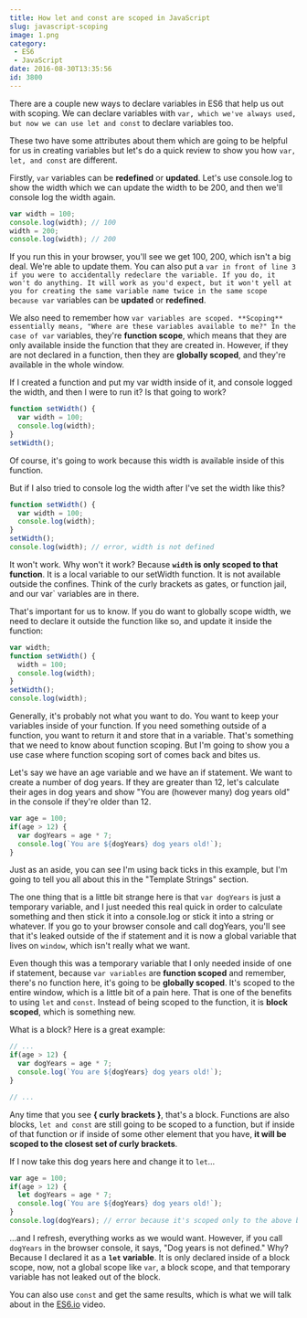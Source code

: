 ```yaml
---
title: How let and const are scoped in JavaScript
slug: javascript-scoping
image: 1.png
category:
 - ES6
 - JavaScript
date: 2016-08-30T13:35:56
id: 3800
---
```


There are a couple new ways to declare variables in ES6 that help us out with scoping. We can declare variables with `var, which we've always used, but now we can use let and const`
to declare variables too.

These two have some attributes about them which are going to be helpful for us in creating variables but let's do a quick review to show you  how `var, let, and const` are different.

Firstly, `var` variables can be **redefined** or **updated**. Let's use console.log to show the width which we can update the width to be 200, and then we'll console log the width again.


```js
var width = 100;
console.log(width); // 100
width = 200;
console.log(width); // 200

```

If you run this in your browser, you'll see we get 100, 200, which isn't a big deal. We're able to update them. You can also put a `var in front of line 3 if you were to accidentally redeclare the variable. If you do, it won't do anything. It will work as you'd expect, but it won't yell at you for creating the same variable name twice in the same scope because var` variables can be **updated** or **redefined**.

We also need to remember how `var variables are scoped. **Scoping** essentially means, "Where are these variables available to me?" In the case of var` variables, they're **function scope**, which means that they are only available inside the function that they are created in. However, if they are not declared in a function, then they are **globally scoped**, and they're available in the whole window.

If I created a function and put my var width inside of it, and console logged the width, and then I were to run it? Is that going to work?


```js
function setWidth() {
  var width = 100;
  console.log(width);
}
setWidth();

```

Of course, it's going to work because this width is available inside of this function.

But if I also tried to console log the width after I've set the width like this?


```js
function setWidth() {
  var width = 100;
  console.log(width);
}
setWidth();
console.log(width); // error, width is not defined

```

It won't work. Why won't it work? Because **`width` is only scoped to that function**. It is a local variable to our setWidth function. It is not available outside the confines. Think of the curly brackets as gates, or function jail, and our var` variables are in there.

That's important for us to know. If you do want to globally scope width, we need to declare it outside the function like so, and update it inside the function:


```js
var width;
function setWidth() {
  width = 100;
  console.log(width);
}
setWidth();
console.log(width);

```

Generally, it's probably not what you want to do. You want to keep your variables inside of your function. If you need something outside of a function, you want to return it and store that in a variable. That's something that we need to know about function scoping. But I'm going to show you a use case where function scoping sort of comes back and bites us.

Let's say we have an age variable and we have an if statement. We want to create a number of dog years. If they are greater than 12, let's calculate their ages in dog years and show "You are (however many) dog years old" in the console if they're older than 12.


```js
var age = 100;
if(age > 12) {
  var dogYears = age * 7;
  console.log(`You are ${dogYears} dog years old!`);
}


```

Just as an aside, you can see I'm using back ticks in this example, but I'm going to tell you all about this in the "Template Strings" section.

The one thing that is a little bit strange here is that `var dogYears` is just a temporary variable, and I just needed this real quick in order to calculate something and then stick it into a console.log or stick it into a string or whatever. If you go to your browser console and call dogYears, you'll see that it's leaked outside of the if statement and it is now a global variable that lives on `window`, which isn't really what we want.

Even though this was a temporary variable that I only needed inside of one if statement, because `var variables` are **function scoped** and remember, there's no function here, it's going to be **globally scoped**. It's scoped to the entire window, which is a little bit of a pain here. That is one of the benefits to using `let` and `const`. Instead of being scoped to the function, it is **block scoped**, which is something new.

What is a block? Here is a great example:


```js
// ...
if(age > 12) {
  var dogYears = age * 7;
  console.log(`You are ${dogYears} dog years old!`);
}

// ...

```

Any time that you see **{ curly brackets }**, that's a block. Functions are also blocks, `let and const` are still going to be scoped to a function, but if inside of that function or if inside of some other element that you have, **it will be scoped to the closest set of curly brackets**.

If I now take this dog years here and change it to `let`...


```js
var age = 100;
if(age > 12) {
  let dogYears = age * 7;
  console.log(`You are ${dogYears} dog years old!`);
}
console.log(dogYears); // error because it's scoped only to the above block


```

...and I refresh, everything works as we would want. However, if you call `dogYears` in the browser console, it says, "Dog years is not defined." Why? Because I declared it as a **`let` variable**. It is only declared inside of a block scope, now, not a global scope like `var`, a block scope, and that temporary variable has not leaked out of the block.

You can also use `const` and get the same results, which is what we will talk about in the <a href="https://es6.io">ES6.io</a> video.
